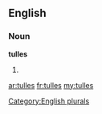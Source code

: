 ==English==

===Noun===
'''tulles'''

# {{plural of|[[tulle]]}}

[[Category:English plurals]]

[[ar:tulles]]
[[fr:tulles]]
[[my:tulles]]